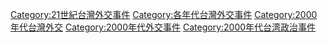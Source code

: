 [[Category:21世紀台灣外交事件|Category:21世紀台灣外交事件]]
[[Category:各年代台灣外交事件|Category:各年代台灣外交事件]]
[[Category:2000年代台灣外交|Category:2000年代台灣外交]]
[[Category:2000年代外交事件|Category:2000年代外交事件]]
[[Category:2000年代台湾政治事件|Category:2000年代台湾政治事件]]